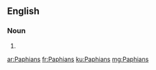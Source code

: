==English==

===Noun===
{{head|en|plural}}

# {{plural of|Paphian|lang=en}}

[[ar:Paphians]]
[[fr:Paphians]]
[[ku:Paphians]]
[[mg:Paphians]]